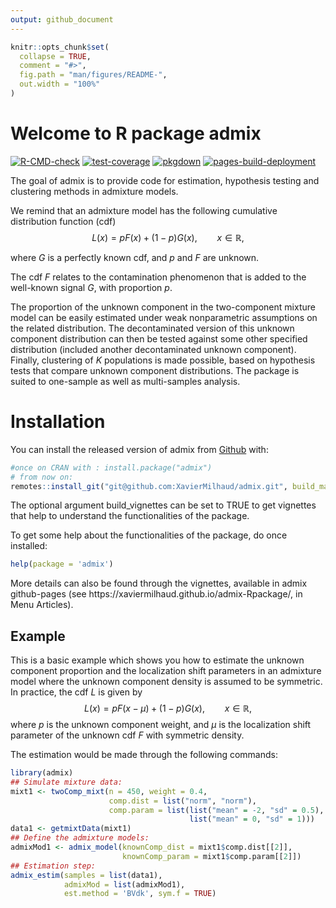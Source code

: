 ```yaml
---
output: github_document
---
```


<!-- README.md is generated from README.Rmd. Please edit that file -->

```r
knitr::opts_chunk$set(
  collapse = TRUE,
  comment = "#>",
  fig.path = "man/figures/README-",
  out.width = "100%"
)
```


# Welcome to R package admix

<!-- badges: start -->
[![R-CMD-check](https://github.com/XavierMilhaud/admix-Rpackage/actions/workflows/R-CMD-check.yaml/badge.svg)](https://github.com/XavierMilhaud/admix/actions/workflows/R-CMD-check.yaml)
[![test-coverage](https://github.com/XavierMilhaud/admix-Rpackage/actions/workflows/test-coverage.yaml/badge.svg)](https://github.com/XavierMilhaud/admix/actions/workflows/test-coverage.yaml)
[![pkgdown](https://github.com/XavierMilhaud/admix-Rpackage/actions/workflows/pkgdown.yaml/badge.svg)](https://github.com/XavierMilhaud/admix/actions/workflows/pkgdown.yaml)
[![pages-build-deployment](https://github.com/XavierMilhaud/admix-Rpackage/actions/workflows/pages/pages-build-deployment/badge.svg)](https://github.com/XavierMilhaud/admix-Rpackage/actions/workflows/pages/pages-build-deployment)

The goal of admix is to provide code for estimation, hypothesis testing and clustering methods in admixture models. 

We remind that an admixture model has the following cumulative distribution function (cdf)
$$
  L(x) = pF(x) + (1-p)G(x), \qquad x \in \mathbb{R},
$$

where $G$ is a perfectly known cdf, and $p$ and $F$ are unknown. 

The cdf $F$ relates to the contamination phenomenon that is added to the well-known signal $G$, with proportion $p$.

The proportion of the unknown component in the two-component mixture model can be easily estimated under weak nonparametric assumptions on the related distribution. The decontaminated version of this unknown component distribution can then be tested against some other specified distribution (included another decontaminated unknown component). Finally, clustering of $K$ populations is made possible, based on hypothesis tests that compare unknown component distributions. The package is suited to one-sample as well as multi-samples analysis. 

# Installation

<!-- You can install the released version of admix from [CRAN](https://CRAN.R-project.org) with: -->
You can install the released version of admix from [Github](https://github.com/XavierMilhaud/admix-Rpackage) with:

``` r
#once on CRAN with : install.package("admix")
# from now on:
remotes::install_git("git@github.com:XavierMilhaud/admix.git", build_manual = TRUE, build_vignettes = TRUE)
```

The optional argument build_vignettes can be set to TRUE to get vignettes that help to understand the functionalities of the package.

To get some help about the functionalities of the package, do once installed:
``` r
help(package = 'admix')
```
More details can also be found through the vignettes, available in admix github-pages (see https://xaviermilhaud.github.io/admix-Rpackage/, in Menu Articles).


## Example

This is a basic example which shows you how to estimate the unknown component proportion and the localization shift parameters in an admixture model where the unknown component density is assumed to be symmetric. In practice, the cdf $L$ is given by
$$
L(x) = p F(x-\mu) + (1-p) G(x), \qquad x \in \mathbb{R},
$$
where $p$ is the unknown component weight, and $\mu$ is the localization shift parameter of the unknown cdf $F$ with symmetric density.

The estimation would be made through the following commands:
```r
library(admix)
## Simulate mixture data:
mixt1 <- twoComp_mixt(n = 450, weight = 0.4,
                      comp.dist = list("norm", "norm"),
                      comp.param = list(list("mean" = -2, "sd" = 0.5),
                                        list("mean" = 0, "sd" = 1)))
data1 <- getmixtData(mixt1)
## Define the admixture models:
admixMod1 <- admix_model(knownComp_dist = mixt1$comp.dist[[2]],
                         knownComp_param = mixt1$comp.param[[2]])
## Estimation step:
admix_estim(samples = list(data1),
            admixMod = list(admixMod1),
            est.method = 'BVdk', sym.f = TRUE)
```

<!-- badges: end -->
